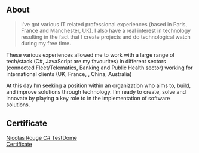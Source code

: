 ## About

> I've got various IT related professional experiences (based in Paris, France and Manchester, UK). 
I also have a real interest in technology resulting in the fact that I create projects 
and do technological watch during my free time. 

These various experiences allowed me to work with 
a large range of tech/stack (C#, JavaScript are my favourites)
in different sectors (connected Fleet/Telematics, Banking and Public Health sector)
working for international clients (UK, France, <i class="flag flag-us"></i>, China, Australia)

At this day I’m seeking a position within an organization who aims to, build, and improve solutions through technology. 
I’m ready to create, solve and innovate by playing a key role to in the implementation of software solutions. 


## Certificate

<a href="https://app.testdome.com/cert/014e1a880ad7419f87dc9bacfab65d20" class="testdome-certificate-stamp silver"><span class="testdome-certificate-name">Nicolas Rouge
</span><span class="testdome-certificate-test-name">C# </span><span class="testdome-certificate-card-logo">TestDome<br />Certificate</span></a>

